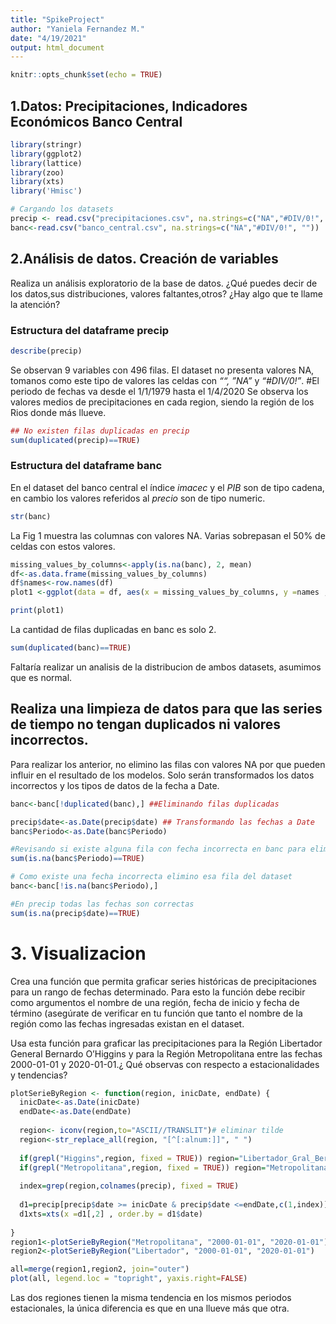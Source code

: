 ```yaml
---
title: "SpikeProject"
author: "Yaniela Fernandez M."
date: "4/19/2021"
output: html_document
---
```


```r
knitr::opts_chunk$set(echo = TRUE)
```

## 1.Datos: Precipitaciones, Indicadores Económicos Banco Central

```r
library(stringr)
library(ggplot2)
library(lattice)
library(zoo)
library(xts) 
library('Hmisc')

# Cargando los datasets
precip <- read.csv("precipitaciones.csv", na.strings=c("NA","#DIV/0!", ""))
banc<-read.csv("banco_central.csv", na.strings=c("NA","#DIV/0!", ""))
```

## 2.Análisis de datos. Creación de variables 
Realiza un análisis exploratorio de la base de datos. ¿Qué puedes decir de los datos,sus distribuciones, valores faltantes,otros? ¿Hay algo que te llame la atención? 

### Estructura del dataframe precip

```r

describe(precip)

```

Se observan 9 variables con 496 filas. El dataset no presenta valores NA, tomanos como este tipo de valores las celdas con *""*, *"NA"* y *"#DIV/0!"*. #El periodo de fechas va desde el 1/1/1979 hasta el 1/4/2020 Se observa los valores medios de precipitaciones en cada region, siendo la región de los Rios donde más llueve.

```r
## No existen filas duplicadas en precip
sum(duplicated(precip)==TRUE)
```

### Estructura del dataframe banc

En el dataset del banco central el índice *imacec* y el *PIB* son de tipo cadena, en cambio los valores referidos al *precio* son de tipo numeric. 

```r
str(banc)
```

 
La Fig 1 muestra las columnas con valores NA. Varias sobrepasan el 50% de celdas con estos valores.   

```r
missing_values_by_columns<-apply(is.na(banc), 2, mean) 
df<-as.data.frame(missing_values_by_columns)
df$names<-row.names(df)
plot1 <-ggplot(data = df, aes(x = missing_values_by_columns, y =names , fill = missing_values_by_columns)) + geom_bar(width =0.7, stat = "identity") + scale_fill_gradient(low = "yellow", high = "red") +theme(axis.text.x = element_text(angle = 90, hjust = 1))

print(plot1)
```

La cantidad de filas duplicadas en banc es solo 2.
```r
sum(duplicated(banc)==TRUE)
```

Faltaría realizar un analisis de la distribucion de ambos datasets, asumimos que es normal.

## Realiza una limpieza de datos para que las series de tiempo no tengan duplicados ni valores incorrectos. 

Para realizar los anterior, no elimino las filas con valores NA por que pueden influir en el resultado de los modelos. Solo serán transformados los datos incorrectos y los tipos de datos de la fecha a Date. 

```r
banc<-banc[!duplicated(banc),] ##Eliminando filas duplicadas

precip$date<-as.Date(precip$date) ## Transformando las fechas a Date
banc$Periodo<-as.Date(banc$Periodo)

#Revisando si existe alguna fila con fecha incorrecta en banc para eliminarla 
sum(is.na(banc$Periodo)==TRUE)

# Como existe una fecha incorrecta elimino esa fila del dataset
banc<-banc[!is.na(banc$Periodo),]

#En precip todas las fechas son correctas
sum(is.na(precip$date)==TRUE)
```

# 3. Visualizacion
 Crea una función que permita graficar series históricas de precipitaciones para un rango de fechas determinado. Para esto la función debe recibir como argumentos el nombre de una región, fecha de inicio y fecha de término (asegúrate de verificar en tu función que tanto el nombre de la región como las fechas ingresadas existan en el dataset.

Usa esta función para graficar las precipitaciones para la Región Libertador General Bernardo O'Higgins y para la Región Metropolitana entre las fechas 2000-01-01 y 2020-01-01.¿ Qué observas con respecto a estacionalidades y tendencias?

```r
plotSerieByRegion <- function(region, inicDate, endDate) {
  inicDate<-as.Date(inicDate)
  endDate<-as.Date(endDate)
  
  region<- iconv(region,to="ASCII//TRANSLIT")# eliminar tilde
  region<-str_replace_all(region, "[^[:alnum:]]", " ")
  
  if(grepl("Higgins",region, fixed = TRUE)) region="Libertador_Gral_Bernardo_O_Higgins"
  if(grepl("Metropolitana",region, fixed = TRUE)) region="Metropolitana_de_Santiago"
  
  index=grep(region,colnames(precip), fixed = TRUE)
    
  d1=precip[precip$date >= inicDate & precip$date <=endDate,c(1,index)]
  d1xts=xts(x =d1[,2] , order.by = d1$date)
 
}
region1<-plotSerieByRegion("Metropolitana", "2000-01-01", "2020-01-01")
region2<-plotSerieByRegion("Libertador", "2000-01-01", "2020-01-01")

all=merge(region1,region2, join="outer")
plot(all, legend.loc = "topright", yaxis.right=FALSE)


```

Las dos regiones tienen la misma tendencia en los mismos periodos estacionales, la única diferencia es que en una llueve más que otra. 

